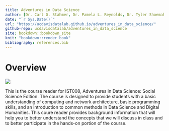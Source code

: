 ```yaml
---
title: Adventures in Data Science
author: [Dr. Carl G. Stahmer, Dr. Pamela L. Reynolds, Dr. Tyler Shoemaker, Carrie Alexander, Arthur Koehl, Nick Ulle, Jared Joseph]
date: "`r Sys.Date()`"
url: "https://ucdavisdatalab.github.io/adventures_in_data_science/"
github-repo: ucdavisdatalab/adventures_in_data_science
site: bookdown::bookdown_site
knit: "bookdown::render_book"
bibliography: references.bib
---
```


# Overview {-}

![](`r url15`)

This is the course reader for IST008, Adventures in Data Science: Social Science Edition.  The course is designed to provide students with a basic understanding of computing and network architecture, basic programming skills, and an introduction to common methods in Data Science and Digital Humanities.  This coure reader provides background information that will help you to better understand the concepts that we will discuss in class and to better participate in the hands-on portion of the course.

